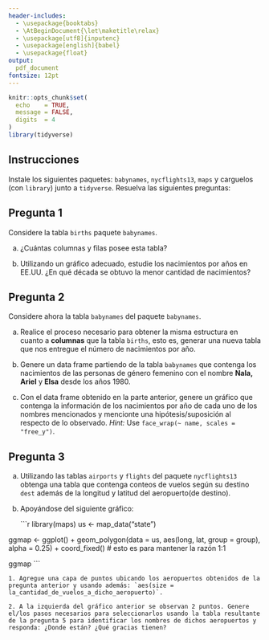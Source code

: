 ```yaml
---
header-includes: 
  - \usepackage{booktabs}
  - \AtBeginDocument{\let\maketitle\relax}
  - \usepackage[utf8]{inputenc}
  - \usepackage[english]{babel}
  - \usepackage{float}
output:
  pdf_document
fontsize: 12pt 
---
```

```r
knitr::opts_chunk$set(
  echo    = TRUE, 
  message = FALSE,
  digits  = 4
)
library(tidyverse)
```

\newcommand{\iid}{\overset{\mathrm{i.i.d}}{\sim}}
\newcommand{\dados}{\ | \ }
\newcommand{\bbeta}{\boldsymbol\beta}
\newcommand{\R}{\mathbb{R}}
\newcommand{\props}{\ \propto \ }
\renewcommand{\labelitemi}{$\bullet$}
\newtheorem{proof}{Solución}

\begin{minipage}{2.5cm}
			\includegraphics[width=1.8cm]{logouccolor.jpg}
		\end{minipage}
\begin{minipage}{13cm}
	\begin{flushleft}
   		\raggedright{
   		  \noindent
   		 	 {\sc Pontificia Universidad Católica de Chile \\ 
   			     			Facultad de Matemáticas \\ 
   			     			Departamento de Estad\'istica \sc
   			     			}
    			    	}
			\end{flushleft}
		\end{minipage}

\begin{center} \quad \\[0.3cm]
  {\Large Actividad Práctica I} \\[0.3cm]
  Rubén Soza \\
  Computación Estadística con R \\[0.3cm]
  22 de Agosto de 2019
\end{center}

## Instrucciones

Instale los siguientes paquetes: `babynames`, `nycflights13`, `maps` y carguelos (con `library`) junto a `tidyverse`. Resuelva las siguientes preguntas:

## Pregunta 1

Considere la tabla `births` paquete `babynames`. 

(a) ¿Cuántas columnas y filas posee esta tabla?

(b) Utilizando un gráfico adecuado, estudie los nacimientos por años en EE.UU. ¿En qué década se obtuvo la menor cantidad de nacimientos?


## Pregunta 2

Considere ahora la tabla `babynames` del paquete `babynames`. 

(a) Realice el proceso necesario para obtener la misma estructura en cuanto a **columnas** que la tabla `births`, esto es, generar una nueva tabla que nos entregue el número de nacimientos por año.

(b) Genere un data frame partiendo de la tabla `babynames` que contenga los nacimientos de las personas de género femenino con el nombre **Nala, Ariel** y **Elsa** desde los años 1980.

(c) Con el data frame obtenido en la parte anterior, genere un gráfico que contenga la información de los nacimientos por año de cada uno de los nombres mencionados y mencionte una hipótesis/suposición al respecto de lo observado. *Hint:* Use `face_wrap(~ name, scales = "free_y")`.


## Pregunta 3

(a) Utilizando las tablas `airports` y `flights` del paquete `nycflights13` obtenga una tabla que contenga conteos de vuelos según su destino `dest` además de la longitud y latitud del aeropuerto(de destino).

(b) Apoyándose del siguiente gráfico:

    ```r
library(maps)
us <- map_data("state")

ggmap <- ggplot() +
  geom_polygon(data = us, aes(long, lat, group = group), alpha = 0.25) +
  coord_fixed() # esto es para mantener la razón 1:1

ggmap
    ```
    
    1. Agregue una capa de puntos ubicando los aeropuertos obtenidos de la pregunta anterior y usando además: `aes(size = la_cantidad_de_vuelos_a_dicho_aeropuerto)`.

    2. A la izquierda del gráfico anterior se observan 2 puntos. Genere el/los pasos necesarios para seleccionarlos usando la tabla resultante de la pregunta 5 para identificar los nombres de dichos aeropuertos y responda: ¿Donde están? ¿Qué gracias tienen?
